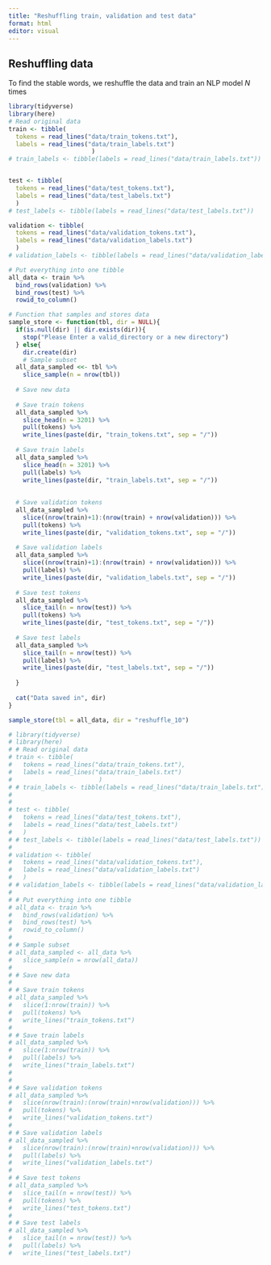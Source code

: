 ```yaml
---
title: "Reshuffling train, validation and test data"
format: html
editor: visual
---
```


## Reshuffling data

To find the stable words, we reshuffle the data and train an NLP model *N* times

```r
library(tidyverse)
library(here)
# Read original data
train <- tibble(
  tokens = read_lines("data/train_tokens.txt"),
  labels = read_lines("data/train_labels.txt")
                       )
# train_labels <- tibble(labels = read_lines("data/train_labels.txt"))


test <- tibble(
  tokens = read_lines("data/test_tokens.txt"),
  labels = read_lines("data/test_labels.txt")
  )
# test_labels <- tibble(labels = read_lines("data/test_labels.txt"))

validation <- tibble(
  tokens = read_lines("data/validation_tokens.txt"),
  labels = read_lines("data/validation_labels.txt")
  )
# validation_labels <- tibble(labels = read_lines("data/validation_labels.txt"))

# Put everything into one tibble
all_data <- train %>% 
  bind_rows(validation) %>% 
  bind_rows(test) %>% 
  rowid_to_column()

# Function that samples and stores data
sample_store <- function(tbl, dir = NULL){
  if(is.null(dir) || dir.exists(dir)){
    stop("Please Enter a valid_directory or a new directory")
  } else{
    dir.create(dir)
    # Sample subset
  all_data_sampled <<- tbl %>% 
    slice_sample(n = nrow(tbl))
  
  # Save new data
  
  # Save train tokens
  all_data_sampled %>% 
    slice_head(n = 3201) %>% 
    pull(tokens) %>% 
    write_lines(paste(dir, "train_tokens.txt", sep = "/"))
  
  # Save train labels
  all_data_sampled %>% 
    slice_head(n = 3201) %>% 
    pull(labels) %>% 
    write_lines(paste(dir, "train_labels.txt", sep = "/"))
  
  
  # Save validation tokens
  all_data_sampled %>% 
    slice((nrow(train)+1):(nrow(train) + nrow(validation))) %>%
    pull(tokens) %>% 
    write_lines(paste(dir, "validation_tokens.txt", sep = "/"))
  
  # Save validation labels
  all_data_sampled %>% 
    slice((nrow(train)+1):(nrow(train) + nrow(validation))) %>%
    pull(labels) %>% 
    write_lines(paste(dir, "validation_labels.txt", sep = "/"))
  
  # Save test tokens
  all_data_sampled %>% 
    slice_tail(n = nrow(test)) %>% 
    pull(tokens) %>% 
    write_lines(paste(dir, "test_tokens.txt", sep = "/"))
  
  # Save test labels
  all_data_sampled %>% 
    slice_tail(n = nrow(test)) %>% 
    pull(labels) %>% 
    write_lines(paste(dir, "test_labels.txt", sep = "/"))
      
  }
  
  cat("Data saved in", dir)
}
```

```r
sample_store(tbl = all_data, dir = "reshuffle_10")
```

```r
# library(tidyverse)
# library(here)
# # Read original data
# train <- tibble(
#   tokens = read_lines("data/train_tokens.txt"),
#   labels = read_lines("data/train_labels.txt")
#                        )
# # train_labels <- tibble(labels = read_lines("data/train_labels.txt"))
# 
# 
# test <- tibble(
#   tokens = read_lines("data/test_tokens.txt"),
#   labels = read_lines("data/test_labels.txt")
#   )
# # test_labels <- tibble(labels = read_lines("data/test_labels.txt"))
# 
# validation <- tibble(
#   tokens = read_lines("data/validation_tokens.txt"),
#   labels = read_lines("data/validation_labels.txt")
#   )
# # validation_labels <- tibble(labels = read_lines("data/validation_labels.txt"))
# 
# # Put everything into one tibble
# all_data <- train %>% 
#   bind_rows(validation) %>% 
#   bind_rows(test) %>% 
#   rowid_to_column()
# 
# # Sample subset
# all_data_sampled <- all_data %>% 
#   slice_sample(n = nrow(all_data))
# 
# # Save new data
# 
# # Save train tokens
# all_data_sampled %>% 
#   slice(1:nrow(train)) %>% 
#   pull(tokens) %>% 
#   write_lines("train_tokens.txt")
# 
# # Save train labels
# all_data_sampled %>% 
#   slice(1:nrow(train)) %>% 
#   pull(labels) %>% 
#   write_lines("train_labels.txt")
# 
# 
# # Save validation tokens
# all_data_sampled %>% 
#   slice(nrow(train):(nrow(train)+nrow(validation))) %>%
#   pull(tokens) %>% 
#   write_lines("validation_tokens.txt")
# 
# # Save validation labels
# all_data_sampled %>% 
#   slice(nrow(train):(nrow(train)+nrow(validation))) %>%
#   pull(labels) %>% 
#   write_lines("validation_labels.txt")
# 
# # Save test tokens
# all_data_sampled %>% 
#   slice_tail(n = nrow(test)) %>% 
#   pull(tokens) %>% 
#   write_lines("test_tokens.txt")
# 
# # Save test labels
# all_data_sampled %>% 
#   slice_tail(n = nrow(test)) %>% 
#   pull(labels) %>% 
#   write_lines("test_labels.txt")
```
